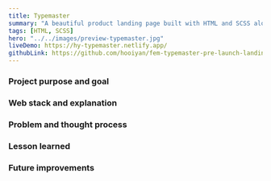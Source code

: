 ```yaml
---
title: Typemaster
summary: "A beautiful product landing page built with HTML and SCSS along with modern CSS practices."
tags: [HTML, SCSS]
hero: "../../images/preview-typemaster.jpg"
liveDemo: https://hy-typemaster.netlify.app/
githubLink: https://github.com/hooiyan/fem-typemaster-pre-launch-landing-page
---
```


### Project purpose and goal



### Web stack and explanation



### Problem and thought process



### Lesson learned



### Future improvements

